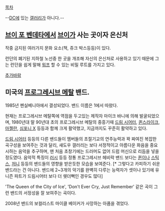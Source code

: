 [[목차]]

--[[DC]]에 있는 [[갤러리]]가 아니다.--

== [[브이 포 벤데타]]에서 [[브이]]가 사는 곳이자 은신처 ==

작중 금지된 여러가지 문화 요소(책, 쥬크 박스등등)이 있다.

런던의 폐기된 지하철 노선중 한 곳을 개조해 자신의 은신처로 사용하고 있기 때문에 그는 런던을 쉽게 말해 [[워프]] 할 수 있는 비밀 루트를 가지고 있다.

[[추가바람]]

== 미국의 [[프로그레시브 메탈]] 밴드. ==

1985년 펜실베니아에서 결성되었다. 밴드 이름은 1에서 따왔다.

현재는 프로그레시브 메탈쪽에 역점을 두고있는 제작자 마이크 바니에 의해 발굴되었으며, 1980년대 말 90년대 초의 프로그레시브 메탈의 중흥기때 [[드림 시어터]], [[퀸스라이크]], [[마젤란]], [[심포니 X]] 등등과 함께 크게 활약했고, 지금까지도 꾸준히 활약하고 있다.

[[드림 시어터]] 등등의 다른 밴드들이 멤버들의 초절기교의 연주능력과 꽉 짜여진 복잡한 곡구성을 보여주는 것과 달리, 섀도우 갤러리는 보다 서정적이고 아름다운 화음을 중요시하는 음악을 추구하며, 맨 처음 초창기에는 드러머도 없어 드럼 머신으로 리듬을 넣을 정도였다. 음악적 특징이 [[러시]] 등등 정통 프로그레시브 헤비락 밴드 보다는 [[퀸]]이나 [[스틱스]], [[저니]] 등등의 밴드들의 영향을 받은듯한 모습을 보여준다. [* 그렇다고 카피하기 쉬운 밴드라는 건 아니다. 밴드에 2~3개의 악기를 완벽히 다루는 능력자가 셋이나 있기에 유니즌 파트가 드림시어터 보다 더 쉣더뻑인 경우도 많다]

'The Queen of the City of Ice', 'Don't Ever Cry, Just Remember' 같은 곡이 그런 밴드의 서정성을 잘 보여주는 곡이다.

2008년 밴드의 보컬리스트 마이클 베이커가 사망하는 아픔을 겪었다.
